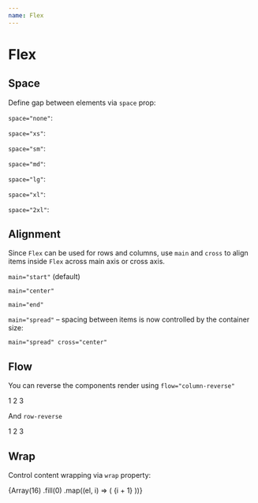 ```yaml
---
name: Flex
---
```




# Flex

## Space

Define gap between elements via `space` prop:

`space="none"`:

<Playground>
  <Flex space="none">
    <ExampleBox />
    <ExampleBox />
    <ExampleBox />
  </Flex>
</Playground>

`space="xs"`:

<Playground>
  <Flex space="xs">
    <ExampleBox />
    <ExampleBox />
    <ExampleBox />
  </Flex>
</Playground>

`space="sm"`:

<Playground>
  <Flex space="sm">
    <ExampleBox />
    <ExampleBox />
    <ExampleBox />
  </Flex>
</Playground>

`space="md"`:

<Playground>
  <Flex space="md">
    <ExampleBox />
    <ExampleBox />
    <ExampleBox />
  </Flex>
</Playground>

`space="lg"`:

<Playground>
  <Flex space="lg">
    <ExampleBox />
    <ExampleBox />
    <ExampleBox />
  </Flex>
</Playground>

`space="xl"`:

<Playground>
  <Flex space="xl">
    <ExampleBox />
    <ExampleBox />
    <ExampleBox />
  </Flex>
</Playground>

`space="2xl"`:

<Playground>
  <Flex space="2xl">
    <ExampleBox />
    <ExampleBox />
    <ExampleBox />
  </Flex>
</Playground>

## Alignment

Since `Flex` can be used for rows and columns, use `main` and `cross` to align items inside `Flex`
across main axis or cross axis.

`main="start"` (default)

<Playground>
  <React.Fragment>
    <Flex css={{ width: '400px', bc: '$lightBlue50' }} space="md" main="start">
      <ExampleBox css={{ width: '$16' }} />
      <ExampleBox css={{ width: '$12' }} />
      <ExampleBox css={{ width: '$20' }} />
    </Flex>
    <Flex css={{ width: '400px', bc: '$lightBlue50', mt: '$8' }} space="md" flow="row" main="start">
      <ExampleBox css={{ width: '$16' }} />
      <ExampleBox css={{ width: '$12' }} />
      <ExampleBox css={{ width: '$20' }} />
    </Flex>
  </React.Fragment>
</Playground>

`main="center"`

<Playground>
  <React.Fragment>
    <Flex css={{ height: '220px', bc: '$lightBlue50' }} space="md" main="center">
      <ExampleBox css={{ width: '$16' }} />
      <ExampleBox css={{ width: '$12' }} />
      <ExampleBox css={{ width: '$20' }} />
    </Flex>
    <Flex css={{ width: '400px', bc: '$lightBlue50', mt: '$8' }} space="md" flow="row" main="center">
      <ExampleBox css={{ width: '$16' }} />
      <ExampleBox css={{ width: '$12' }} />
      <ExampleBox css={{ width: '$20' }} />
    </Flex>
  </React.Fragment>
</Playground>

`main="end"`

<Playground>
  <React.Fragment>
    <Flex css={{ width: '400px', height: '240px', bc: '$lightBlue50' }} space="md" main="end">
      <ExampleBox css={{ width: '$16' }} />
      <ExampleBox css={{ width: '$12' }} />
      <ExampleBox css={{ width: '$20' }} />
    </Flex>
    <Flex css={{ width: '400px', bc: '$lightBlue50', mt: '$8' }} space="md" flow="row" main="end">
      <ExampleBox css={{ width: '$16' }} />
      <ExampleBox css={{ width: '$12' }} />
      <ExampleBox css={{ width: '$20' }} />
    </Flex>
  </React.Fragment>
</Playground>

`main="spread"` – spacing between items is now controlled by the container size:

<Playground>
  <React.Fragment>
    <Flex css={{ width: '400px', height: '240px', bc: '$lightBlue50' }} main="spread">
      <ExampleBox css={{ width: '$16' }} />
      <ExampleBox css={{ width: '$12' }} />
      <ExampleBox css={{ width: '$20' }} />
    </Flex>
    <Flex css={{ width: '400px', bc: '$lightBlue50', mt: '$8' }} flow="row" main="spread">
      <ExampleBox css={{ width: '$16' }} />
      <ExampleBox css={{ width: '$12' }} />
      <ExampleBox css={{ width: '$20' }} />
    </Flex>
  </React.Fragment>
</Playground>

`main="spread" cross="center"`

<Playground>
  <React.Fragment>
    <Flex css={{ width: '400px', height: '240px', bc: '$lightBlue50' }} cross="center" main="spread">
      <ExampleBox css={{ width: '$16' }} />
      <ExampleBox css={{ width: '$12' }} />
      <ExampleBox css={{ width: '$20' }} />
    </Flex>
    <Flex
      css={{ width: '400px', bc: '$lightBlue50', height: '100px', mt: '$8' }}
      flow="row"
      cross="center"
      main="spread"
    >
      <ExampleBox css={{ width: '$16' }} />
      <ExampleBox css={{ width: '$12' }} />
      <ExampleBox css={{ width: '$20' }} />
    </Flex>
  </React.Fragment>
</Playground>

## Flow

You can reverse the components render using `flow="column-reverse"`

<Playground>
  <Flex flow="column-reverse" space="md">
    <ExampleBox>1</ExampleBox>
    <ExampleBox>2</ExampleBox>
    <ExampleBox>3</ExampleBox>
  </Flex>
</Playground>

And `row-reverse`

<Playground>
  <Flex flow="row" main="center" cross="end" flow="row-reverse" space="md">
    <ExampleBox css={{ height: '24px' }}>1</ExampleBox>
    <ExampleBox css={{ height: '44px' }}>2</ExampleBox>
    <ExampleBox css={{ height: '64px' }}>3</ExampleBox>
  </Flex>
</Playground>

## Wrap

Control content wrapping via `wrap` property:

<Playground>
  <Box css={{ width: 50 * 4 + (4 - 1) * 8 }}>
    <Flex flow="row-reverse" wrap="wrap-reverse" space="sm">
      {Array(16)
        .fill(0)
        .map((el, i) => (
          <ExampleBox key={i}>{i + 1}</ExampleBox>
        ))}
    </Flex>
  </Box>
</Playground>
